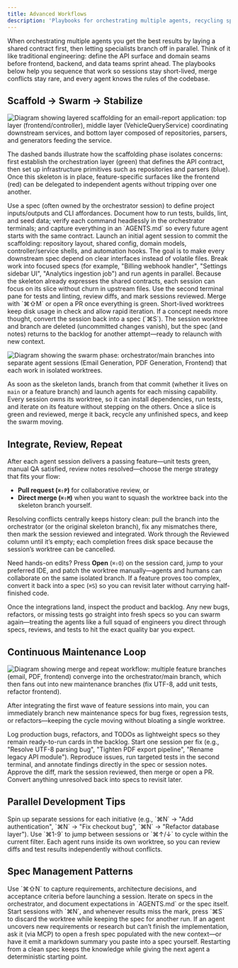 ```yaml
---
title: Advanced Workflows
description: 'Playbooks for orchestrating multiple agents, recycling specs, and keeping worktrees lean'
---
```


When orchestrating multiple agents you get the best results by laying a shared contract first, then letting specialists branch off in parallel. Think of it like traditional engineering: define the API surface and domain seams before frontend, backend, and data teams sprint ahead. The playbooks below help you sequence that work so sessions stay short-lived, merge conflicts stay rare, and every agent knows the rules of the codebase.

## Scaffold → Swarm → Stabilize

![Diagram showing layered scaffolding for an email-report application: top layer (frontend/controller), middle layer (VehicleQueryService) coordinating downstream services, and bottom layer composed of repositories, parsers, and generators feeding the service.](/images/scaffold.png)

The dashed bands illustrate how the scaffolding phase isolates concerns: first establish the orchestration layer (green) that defines the API contract, then set up infrastructure primitives such as repositories and parsers (blue). Once this skeleton is in place, feature-specific surfaces like the frontend (red) can be delegated to independent agents without tripping over one another.

<Steps>
  <Step title="Scaffold in the orchestrator">
    Use a spec (often owned by the orchestrator session) to define project inputs/outputs and CLI affordances. Document how to run tests, builds, lint, and seed data; verify each command headlessly in the orchestrator terminals; and capture everything in an `AGENTS.md` so every future agent starts with the same contract.
  </Step>

  <Step title="Bootstrap the skeleton">
    Launch an initial agent session to commit the scaffolding: repository layout, shared config, domain models, controller/service shells, and automation hooks. The goal is to make every downstream spec depend on clear interfaces instead of volatile files.
  </Step>

  <Step title="Swarm on features">
    Break work into focused specs (for example, "Billing webhook handler", "Settings sidebar UI", "Analytics ingestion job") and run agents in parallel. Because the skeleton already expresses the shared contracts, each session can focus on its slice without churn in upstream files.
  </Step>

  <Step title="Stabilize and integrate">
    Use the second terminal pane for tests and linting, review diffs, and mark sessions reviewed. Merge with `⌘⇧M` or open a PR once everything is green. Short-lived worktrees keep disk usage in check and allow rapid iteration.
  </Step>

  <Step title="Recycle unfinished ideas">
    If a concept needs more thought, convert the session back into a spec (`⌘S`). The session worktree and branch are deleted (uncommitted changes vanish), but the spec (and notes) returns to the backlog for another attempt—ready to relaunch with new context.
  </Step>
</Steps>

![Diagram showing the swarm phase: orchestrator/main branches into separate agent sessions (Email Generation, PDF Generation, Frontend) that each work in isolated worktrees.](/images/swarm.png)

As soon as the skeleton lands, branch from that commit (whether it lives on `main` or a feature branch) and launch agents for each missing capability. Every session owns its worktree, so it can install dependencies, run tests, and iterate on its feature without stepping on the others. Once a slice is green and reviewed, merge it back, recycle any unfinished specs, and keep the swarm moving.

## Integrate, Review, Repeat

After each agent session delivers a passing feature—unit tests green, manual QA satisfied, review notes resolved—choose the merge strategy that fits your flow:

- **Pull request (`⌘⇧P`)** for collaborative review, or
- **Direct merge (`⌘⇧M`)** when you want to squash the worktree back into the skeleton branch yourself.

Resolving conflicts centrally keeps history clean: pull the branch into the orchestrator (or the original skeleton branch), fix any mismatches there, then mark the session reviewed and integrated. Work through the Reviewed column until it’s empty; each completion frees disk space because the session’s worktree can be cancelled.

Need hands-on edits? Press **Open** (`⌘⇧O`) on the session card, jump to your preferred IDE, and patch the worktree manually—agents and humans can collaborate on the same isolated branch. If a feature proves too complex, convert it back into a spec (`⌘S`) so you can revisit later without carrying half-finished code.

Once the integrations land, inspect the product and backlog. Any new bugs, refactors, or missing tests go straight into fresh specs so you can swarm again—treating the agents like a full squad of engineers you direct through specs, reviews, and tests to hit the exact quality bar you expect.

## Continuous Maintenance Loop

![Diagram showing merge and repeat workflow: multiple feature branches (email, PDF, frontend) converge into the orchestrator/main branch, which then fans out into new maintenance branches (fix UTF-8, add unit tests, refactor frontend).](/images/merge_and_repeat.png)

After integrating the first wave of feature sessions into main, you can immediately branch new maintenance specs for bug fixes, regression tests, or refactors—keeping the cycle moving without bloating a single worktree.

<Steps>
  <Step title="Collect fixes as specs">
    Log production bugs, refactors, and TODOs as lightweight specs so they remain ready-to-run cards in the backlog.
  </Step>

  <Step title="Launch focused agents">
    Start one session per fix (e.g., "Resolve UTF-8 parsing bug", "Tighten PDF export pipeline", "Rename legacy API module").
  </Step>

  <Step title="Validate locally">
    Reproduce issues, run targeted tests in the second terminal, and annotate findings directly in the spec or session notes.
  </Step>

  <Step title="Review, merge, recycle">
    Approve the diff, mark the session reviewed, then merge or open a PR. Convert anything unresolved back into specs to revisit later.
  </Step>
</Steps>

## Parallel Development Tips

<Steps>
  <Step title="Create multiple sessions">
    Spin up separate sessions for each initiative (e.g., `⌘N` → "Add authentication", `⌘N` → "Fix checkout bug", `⌘N` → "Refactor database layer").
  </Step>

  <Step title="Switch deliberately">
    Use `⌘1-9` to jump between sessions or `⌘↑/↓` to cycle within the current filter.
  </Step>

  <Step title="Monitor all at once">
    Each agent runs inside its own worktree, so you can review diffs and test results independently without conflicts.
  </Step>
</Steps>

## Spec Management Patterns

<Steps>
  <Step title="Draft with intent">
    Use `⌘⇧N` to capture requirements, architecture decisions, and acceptance criteria before launching a session.
  </Step>

  <Step title="Refine centrally">
    Iterate on specs in the orchestrator, and document expectations in `AGENTS.md` or the spec itself.
  </Step>

  <Step title="Convert, reset, repeat">
    Start sessions with `⌘N`, and whenever results miss the mark, press `⌘S` to discard the worktree while keeping the spec for another run.
  </Step>

  <Step title="Capture insights when agents stall">
    If an agent uncovers new requirements or research but can’t finish the implementation, ask it (via MCP) to open a fresh spec populated with the new context—or have it emit a markdown summary you paste into a spec yourself. Restarting from a clean spec keeps the knowledge while giving the next agent a deterministic starting point.
  </Step>
</Steps>
